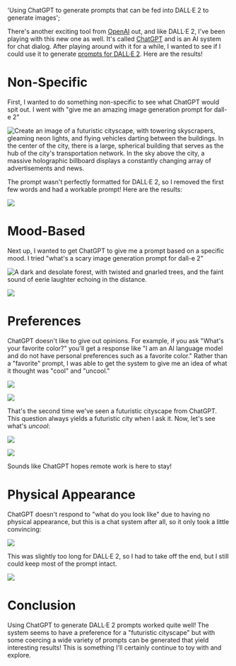   'Using ChatGPT to generate prompts that can be fed into DALL·E 2 to generate images';

There's another exciting tool from [OpenAI](https://openai.com/ 'OpenAI') out, and like DALL·E 2, I've been playing with this new one as well. It's called [ChatGPT](https://chat.openai.com/chat 'ChatGPT') and is an AI system for chat dialog. After playing around with it for a while, I wanted to see if I could use it to generate [prompts for DALL·E 2](https://website-2-0-git-develop-kdonley.vercel.app/blog/a-quick-look-at-openai-dall-e-2 'DALL-E 2'). Here are the results!

# Non-Specific

First, I wanted to do something non-specific to see what ChatGPT would spit out. I went with "give me an amazing image generation prompt for dall-e 2"

![Create an image of a futuristic cityscape, with towering skyscrapers, gleaming neon lights, and flying vehicles darting between the buildings. In the center of the city, there is a large, spherical building that serves as the hub of the city's transportation network. In the sky above the city, a massive holographic billboard displays a constantly changing array of advertisements and news.](dalle-post:image-1.png?hideShadow?hideShadow)

The prompt wasn't perfectly formatted for DALL·E 2, so I removed the first few words and had a workable prompt! Here are the results:

![](dalle-post:image-2.png?hideShadow)

# Mood-Based

Next up, I wanted to get ChatGPT to give me a prompt based on a specific mood. I tried "what's a scary image generation prompt for dall-e 2"

![A dark and desolate forest, with twisted and gnarled trees, and the faint sound of eerie laughter echoing in the distance.](dalle-post:image-3.png?hideShadow)

![](dalle-post:image-4.png?hideShadow)

# Preferences

ChatGPT doesn't like to give out opinions. For example, if you ask "What's your favorite color?" you'll get a response like "I am an AI language model and do not have personal preferences such as a favorite color." Rather than a "favorite" prompt, I was able to get the system to give me an idea of what it thought was "cool" and "uncool."

![](dalle-post:image-5.png?hideShadow)

![](dalle-post:image-6.png?hideShadow)

That's the second time we've seen a futuristic cityscape from ChatGPT. This question always yields a futuristic city when I ask it. Now, let's see what's _uncool_:

![](dalle-post:image-7.png?hideShadow)

![](dalle-post:image-8.png?hideShadow)

Sounds like ChatGPT hopes remote work is here to stay!

# Physical Appearance

ChatGPT doesn't respond to "what do you look like" due to having no physical appearance, but this is a chat system after all, so it only took a little convincing:

![](dalle-post:image-9.png)

This was slightly too long for DALL·E 2, so I had to take off the end, but I still could keep most of the prompt intact.

![](dalle-post:image-10.png?hideShadow)

# Conclusion

Using ChatGPT to generate DALL·E 2 prompts worked quite well! The system seems to have a preference for a "futuristic cityscape" but with some coercing a wide variety of prompts can be generated that yield interesting results! This is something I'll certainly continue to toy with and explore.
